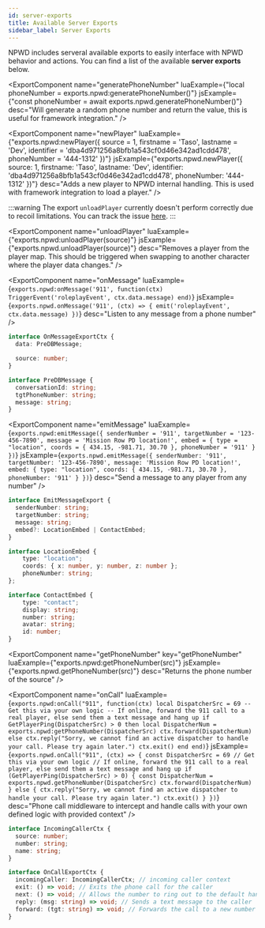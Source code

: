 ```yaml
---
id: server-exports
title: Available Server Exports
sidebar_label: Server Exports
---
```



NPWD includes serveral available exports to easily interface with
NPWD behavior and actions. You can find a list of the available **server exports** below.

<ExportComponent
    name="generatePhoneNumber"
    luaExample={"local phoneNumber = exports.npwd:generatePhoneNumber()"}
    jsExample={"const phoneNumber = await exports.npwd.generatePhoneNumber()"}
    desc="Will generate a random phone number and return the value, this is useful for framework integration."
/>

<ExportComponent
    name="newPlayer"
    luaExample={"exports.npwd:newPlayer({ source = 1, firstname = 'Taso', lastname = 'Dev', identifier = 'dba4d971256a8bfb1a543cf0d46e342ad1cdd478', phoneNumber = '444-1312' })"}
    jsExample={"exports.npwd.newPlayer({ source: 1, firstname: 'Taso', lastname: 'Dev', identifier: 'dba4d971256a8bfb1a543cf0d46e342ad1cdd478', phoneNumber: '444-1312' })"}
    desc="Adds a new player to NPWD internal handling. This is used with framework integration to load a player."
/>

:::warning
The export `unloadPlayer` currently doesn't perform correctly due to recoil limitations. You can track the issue [here](https://github.com/project-error/npwd/issues/476).
:::

<ExportComponent
    name="unloadPlayer"
    luaExample={"exports.npwd:unloadPlayer(source)"}
    jsExample={"exports.npwd.unloadPlayer(source)"}
    desc="Removes a player from the player map. This should be triggered when swapping to another character where the player data changes."
/>

<ExportComponent
    name="onMessage"
    luaExample={`exports.npwd:onMessage('911', function(ctx)
    TriggerEvent('roleplayEvent', ctx.data.message)
end)`}
    jsExample={`exports.npwd.onMessage('911', (ctx) => {
    emit('roleplayEvent', ctx.data.message)
})`}
    desc="Listen to any message from a phone number"
/>

```ts
interface OnMessageExportCtx {
  data: PreDBMessage;

  source: number;
}

interface PreDBMessage {
  conversationId: string;
  tgtPhoneNumber: string;
  message: string;
}
```
<ExportComponent
    name="emitMessage"
    luaExample={`exports.npwd:emitMessage({
    senderNumber = '911',
    targetNumber = '123-456-7890',
    message = 'Mission Row PD location!',
    embed = {
        type = "location",
        coords = { 434.15, -981.71, 30.70 },
        phoneNumber = '911'
    }
})`}
    jsExample={`exports.npwd.emitMessage({
    senderNumber: '911',
    targetNumber: '123-456-7890',
    message: 'Mission Row PD location!',
    embed: {
        type: "location",
        coords: { 434.15, -981.71, 30.70 },
        phoneNumber: '911'
    }
})`}
    desc="Send a message to any player from any number"
/>


```ts
interface EmitMessageExport {
  senderNumber: string;
  targetNumber: string;
  message: string;
  embed?: LocationEmbed | ContactEmbed;
}

interface LocationEmbed {
    type: "location";
    coords: { x: number, y: number, z: number };
    phoneNumber: string;
};

interface ContactEmbed {
    type: "contact";
    display: string;
    number: string;
    avatar: string;
    id: number;
}
```

<ExportComponent
    name="getPhoneNumber"
    key="getPhoneNumber"
    luaExample={"exports.npwd:getPhoneNumber(src)"}
    jsExample={"exports.npwd.getPhoneNumber(src)"}
    desc="Returns the phone number of the source"
/>

<ExportComponent
    name="onCall"
    luaExample={`exports.npwd:onCall("911", function(ctx)
    local DispatcherSrc = 69 -- Get this via your own logic
    -- If online, forward the 911 call to a real player, else send them a text message and hang up
    if GetPlayerPing(DispatcherSrc) > 0 then
        local DispatcherNum = exports.npwd:getPhoneNumber(DispatcherSrc)
        ctx.forward(DispatcherNum)
    else
        ctx.reply("Sorry, we cannot find an active dispatcher to handle your call. Please try again later.")
        ctx.exit()
    end
end)`}
    jsExample={`exports.npwd.onCall("911", (ctx) => {
    const DispatcherSrc = 69 // Get this via your own logic
    // If online, forward the 911 call to a real player, else send them a text message and hang up
    if (GetPlayerPing(DispatcherSrc) > 0) {
        const DispatcherNum = exports.npwd.getPhoneNumber(DispatcherSrc)
        ctx.forward(DispatcherNum)
    } else {
        ctx.reply("Sorry, we cannot find an active dispatcher to handle your call. Please try again later.")
        ctx.exit()
    }
})`}
    desc="Phone call middleware to intercept and handle calls with your own defined logic with provided context"
/>

```ts
interface IncomingCallerCtx {
  source: number;
  number: string;
  name: string;
}

interface OnCallExportCtx {
  incomingCaller: IncomingCallerCtx; // incoming caller context
  exit: () => void; // Exits the phone call for the caller
  next: () => void; // Allows the number to ring out to the default handler
  reply: (msg: string) => void; // Sends a text message to the caller
  forward: (tgt: string) => void; // Forwards the call to a new number
}
```
